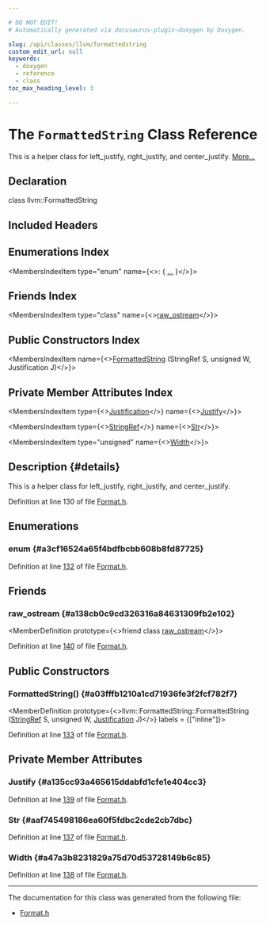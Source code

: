 ```yaml
---

# DO NOT EDIT!
# Automatically generated via docusaurus-plugin-doxygen by Doxygen.

slug: /api/classes/llvm/formattedstring
custom_edit_url: null
keywords:
  - doxygen
  - reference
  - class
toc_max_heading_level: 3

---
```





# The `FormattedString` Class Reference

<DoxygenPage pluginConfig={pluginConfig}>

This is a helper class for left&#95;justify, right&#95;justify, and center&#95;justify. <a href="#details">More...</a>

## Declaration

<CodeBlock>class llvm::FormattedString</CodeBlock>

## Included Headers

<IncludesList>
<IncludesListItem
  filePath="llvm/Support/Format.h"
  permalink="/docs/api/files/include/include/llvm/include/llvm/support/format-h"
  isLocal="true" />
</IncludesList>

## Enumerations Index

<MembersIndex>

<MembersIndexItem
  type="enum"
  name={<>:  &#123; <a href="#a3cf16524a65f4bdfbcbb608b8fd87725">...</a> &#125;</>}>
</MembersIndexItem>

</MembersIndex>

## Friends Index

<MembersIndex>

<MembersIndexItem
  type="class"
  name={<><a href="#a138cb0c9cd326316a84631309fb2e102">raw&#95;ostream</a></>}>
</MembersIndexItem>

</MembersIndex>

## Public Constructors Index

<MembersIndex>

<MembersIndexItem
  name={<><a href="#a03fffb1210a1cd71936fe3f2fcf782f7">FormattedString</a> (StringRef S, unsigned W, Justification J)</>}>
</MembersIndexItem>

</MembersIndex>

## Private Member Attributes Index

<MembersIndex>

<MembersIndexItem
  type={<><a href="#a3cf16524a65f4bdfbcbb608b8fd87725">Justification</a></>}
  name={<><a href="#a135cc93a465615ddabfd1cfe1e404cc3">Justify</a></>}>
</MembersIndexItem>

<MembersIndexItem
  type={<><a href="/docs/api/classes/llvm/stringref">StringRef</a></>}
  name={<><a href="#aaf745498186ea60f5fdbc2cde2cb7dbc">Str</a></>}>
</MembersIndexItem>

<MembersIndexItem
  type="unsigned"
  name={<><a href="#a47a3b8231829a75d70d53728149b6c85">Width</a></>}>
</MembersIndexItem>

</MembersIndex>

## Description {#details}

This is a helper class for left&#95;justify, right&#95;justify, and center&#95;justify.

Definition at line 130 of file <a href="/docs/api/files/include/include/llvm/include/llvm/support/format-h">Format.h</a>.

<SectionDefinition>

## Enumerations

### enum  {#a3cf16524a65f4bdfbcbb608b8fd87725}

<MemberDefinition
  prototype="enum llvm::FormattedString::Justification ">

<EnumerationList title="Enumeration values">

<Link id="a3cf16524a65f4bdfbcbb608b8fd87725aef35f4c8ca4f4fd5c1cc68618f3deb8c" />
<EnumerationListItem name="JustifyNone">

</EnumerationListItem>

<Link id="a3cf16524a65f4bdfbcbb608b8fd87725a1eb15418063202b1d1c26b6d5f4a7833" />
<EnumerationListItem name="JustifyLeft">

</EnumerationListItem>

<Link id="a3cf16524a65f4bdfbcbb608b8fd87725a9ffe6369d59900ade00509c0df864887" />
<EnumerationListItem name="JustifyRight">

</EnumerationListItem>

<Link id="a3cf16524a65f4bdfbcbb608b8fd87725a3dc39d17c7fa3ae14c44b1d19d4f70f4" />
<EnumerationListItem name="JustifyCenter">

</EnumerationListItem>

</EnumerationList>

Definition at line <a href="/docs/api/files/include/include/llvm/include/llvm/support/format-h/#l00132">132</a> of file <a href="/docs/api/files/include/include/llvm/include/llvm/support/format-h">Format.h</a>.
</MemberDefinition>

</SectionDefinition>

<SectionDefinition>

## Friends

### raw&#95;ostream {#a138cb0c9cd326316a84631309fb2e102}

<MemberDefinition
  prototype={<>friend class <a href="/docs/api/classes/llvm/raw-ostream">raw&#95;ostream</a></>}>

Definition at line <a href="/docs/api/files/include/include/llvm/include/llvm/support/format-h/#l00140">140</a> of file <a href="/docs/api/files/include/include/llvm/include/llvm/support/format-h">Format.h</a>.
</MemberDefinition>

</SectionDefinition>

<SectionDefinition>

## Public Constructors

### FormattedString() {#a03fffb1210a1cd71936fe3f2fcf782f7}

<MemberDefinition
  prototype={<>llvm::FormattedString::FormattedString (<a href="/docs/api/classes/llvm/stringref">StringRef</a> S, unsigned W, <a href="#a3cf16524a65f4bdfbcbb608b8fd87725">Justification</a> J)</>}
  labels = {["inline"]}>

Definition at line <a href="/docs/api/files/include/include/llvm/include/llvm/support/format-h/#l00133">133</a> of file <a href="/docs/api/files/include/include/llvm/include/llvm/support/format-h">Format.h</a>.
</MemberDefinition>

</SectionDefinition>

<SectionDefinition>

## Private Member Attributes

### Justify {#a135cc93a465615ddabfd1cfe1e404cc3}

<MemberDefinition
  prototype="Justification llvm::FormattedString::Justify">

Definition at line <a href="/docs/api/files/include/include/llvm/include/llvm/support/format-h/#l00139">139</a> of file <a href="/docs/api/files/include/include/llvm/include/llvm/support/format-h">Format.h</a>.
</MemberDefinition>

### Str {#aaf745498186ea60f5fdbc2cde2cb7dbc}

<MemberDefinition
  prototype="StringRef llvm::FormattedString::Str">

Definition at line <a href="/docs/api/files/include/include/llvm/include/llvm/support/format-h/#l00137">137</a> of file <a href="/docs/api/files/include/include/llvm/include/llvm/support/format-h">Format.h</a>.
</MemberDefinition>

### Width {#a47a3b8231829a75d70d53728149b6c85}

<MemberDefinition
  prototype="unsigned llvm::FormattedString::Width">

Definition at line <a href="/docs/api/files/include/include/llvm/include/llvm/support/format-h/#l00138">138</a> of file <a href="/docs/api/files/include/include/llvm/include/llvm/support/format-h">Format.h</a>.
</MemberDefinition>

</SectionDefinition>

<hr/>

The documentation for this class was generated from the following file:

<ul>
<li><a href="/docs/api/files/include/include/llvm/include/llvm/support/format-h">Format.h</a></li>
</ul>

</DoxygenPage>
